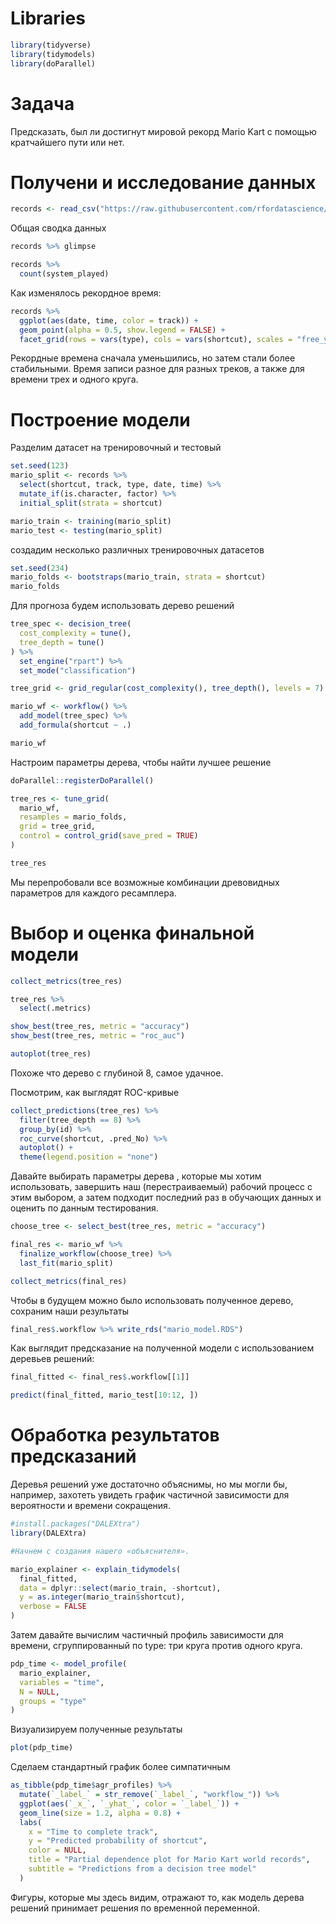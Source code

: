 # Libraries

```r
library(tidyverse)
library(tidymodels)
library(doParallel)
```


# Задача

Предсказать, был ли достигнут мировой рекорд Mario Kart с помощью кратчайшего пути или нет.

# Получени и исследование данных

```r
records <- read_csv("https://raw.githubusercontent.com/rfordatascience/tidytuesday/master/data/2021/2021-05-25/records.csv")
```

Общая сводка данных
```r
records %>% glimpse

records %>% 
  count(system_played)
```

Как изменялось рекордное время:

```r
records %>%
  ggplot(aes(date, time, color = track)) +
  geom_point(alpha = 0.5, show.legend = FALSE) +
  facet_grid(rows = vars(type), cols = vars(shortcut), scales = "free_y")
```

Рекордные времена сначала уменьшились, но затем стали более стабильными. Время записи разное для разных треков, а также для времени трех и одного круга.

# Построение модели

Разделим датасет на тренировочный и тестовый

```r

set.seed(123)
mario_split <- records %>%
  select(shortcut, track, type, date, time) %>%
  mutate_if(is.character, factor) %>%
  initial_split(strata = shortcut)

mario_train <- training(mario_split)
mario_test <- testing(mario_split)

```

создадим несколько различных тренировочных датасетов
```r
set.seed(234)
mario_folds <- bootstraps(mario_train, strata = shortcut)
mario_folds
```

Для прогноза будем использовать дерево решений

```r
tree_spec <- decision_tree(
  cost_complexity = tune(),
  tree_depth = tune()
) %>%
  set_engine("rpart") %>%
  set_mode("classification")

tree_grid <- grid_regular(cost_complexity(), tree_depth(), levels = 7)

mario_wf <- workflow() %>%
  add_model(tree_spec) %>%
  add_formula(shortcut ~ .)

mario_wf
```

Настроим параметры дерева, чтобы найти лучшее решение

```r
doParallel::registerDoParallel()

tree_res <- tune_grid(
  mario_wf,
  resamples = mario_folds,
  grid = tree_grid,
  control = control_grid(save_pred = TRUE)
)

tree_res
```

Мы перепробовали все возможные комбинации древовидных параметров для каждого ресамплера.

# Выбор и оценка финальной модели

```r
collect_metrics(tree_res)

tree_res %>% 
  select(.metrics)
```


```r

show_best(tree_res, metric = "accuracy")
show_best(tree_res, metric = "roc_auc")

autoplot(tree_res)
```

Похоже что дерево с глубиной 8, самое удачное.

Посмотрим, как выглядят ROC-кривые

```r
collect_predictions(tree_res) %>%
  filter(tree_depth == 8) %>% 
  group_by(id) %>%
  roc_curve(shortcut, .pred_No) %>%
  autoplot() +
  theme(legend.position = "none")
```

Давайте выбирать параметры дерева , которые мы хотим использовать, завершить наш (перестраиваемый) рабочий процесс с этим выбором, а затем подходит последний раз в обучающих данных и оценить по данным тестирования.

```r
choose_tree <- select_best(tree_res, metric = "accuracy")

final_res <- mario_wf %>%
  finalize_workflow(choose_tree) %>%
  last_fit(mario_split)

collect_metrics(final_res)
```

Чтобы в будущем можно было использовать полученное дерево, сохраним наши результаты

```r
final_res$.workflow %>% write_rds("mario_model.RDS")
```

Как выглядит предсказание на полученной модели с использованием деревьев решений:

```r
final_fitted <- final_res$.workflow[[1]]

predict(final_fitted, mario_test[10:12, ])
```

# Обработка результатов предсказаний

Деревья решений уже достаточно объяснимы, но мы могли бы, например, захотеть увидеть график частичной зависимости для вероятности и времени сокращения.

```r
#install.packages("DALEXtra")
library(DALEXtra)

#Начнем с создания нашего «объяснителя».

mario_explainer <- explain_tidymodels(
  final_fitted,
  data = dplyr::select(mario_train, -shortcut),
  y = as.integer(mario_train$shortcut),
  verbose = FALSE
)

```

Затем давайте вычислим частичный профиль зависимости для времени, сгруппированный по type: три круга против одного круга.

```r
pdp_time <- model_profile(
  mario_explainer,
  variables = "time",
  N = NULL,
  groups = "type"
)
```

Визуализируем полученные результаты

```r
plot(pdp_time)
```

Сделаем стандартный график более симпатичным

```r
as_tibble(pdp_time$agr_profiles) %>%
  mutate(`_label_` = str_remove(`_label_`, "workflow_")) %>%
  ggplot(aes(`_x_`, `_yhat_`, color = `_label_`)) +
  geom_line(size = 1.2, alpha = 0.8) +
  labs(
    x = "Time to complete track",
    y = "Predicted probability of shortcut",
    color = NULL,
    title = "Partial dependence plot for Mario Kart world records",
    subtitle = "Predictions from a decision tree model"
  )
```

Фигуры, которые мы здесь видим, отражают то, как модель дерева решений принимает решения по временной переменной.

